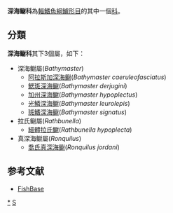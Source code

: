 {{noteTA|1=zh:鳚;zh-hant:䲁;zh-hans:鳚;}}
{{CJK-New-Char|4C81|ver=A}}
{{Automatic taxobox
| taxon = Bathymasteridae
| authority = 
| subdivision_ranks = [[屬|屬]]
| subdivision = 見內文
}}
'''深海鳚科'''為[[輻鰭魚綱|輻鰭魚綱]][[鱸形目|鱸形目]]的其中一個[[科|科]]。

==分類==
'''深海鳚科'''其下3個屬，如下： 
*深海鳚屬(''Bathymaster'')
**[[阿拉斯加深海鳚|阿拉斯加深海鳚]](''Bathymaster caeruleofasciatus'')
**[[鰓斑深海鳚|鰓斑深海鳚]](''Bathymaster derjugini'')
**[[加州深海鳚|加州深海鳚]](''Bathymaster hypoplectus'')
**[[光鱗深海鳚|光鱗深海鳚]](''Bathymaster leurolepis'')
**[[斑鰭深海鳚|斑鰭深海鳚]](''Bathymaster signatus'')
*拉氏鳚屬(''Rathbunella'')
**[[細體拉氏鳚|細體拉氏鳚]](''Rathbunella hypoplecta'')
*真深海鳚屬(''Ronquilus'')
**[[喬氏真深海鳚|喬氏真深海鳚]](''Ronquilus jordani'')
==参考文献==
*[http://www.fishbase.org/ FishBase] {{Wayback|url=http://www.fishbase.org/ |date=20171017132213 }}
{{Taxonbar|from=Q555688}}

[[Category:深海鳚科|*]]
[[Category:鱸形目|S]]